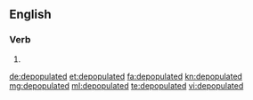 ==English==

===Verb===
{{head|en}}

# {{en-past of|depopulate}}

[[de:depopulated]]
[[et:depopulated]]
[[fa:depopulated]]
[[kn:depopulated]]
[[mg:depopulated]]
[[ml:depopulated]]
[[te:depopulated]]
[[vi:depopulated]]